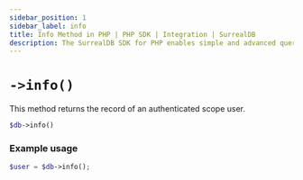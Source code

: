 ```yaml
---
sidebar_position: 1
sidebar_label: info
title: Info Method in PHP | PHP SDK | Integration | SurrealDB
description: The SurrealDB SDK for PHP enables simple and advanced querying of a remote or embedded database.
---
```


# `->info()`

This method returns the record of an authenticated scope user.

```php title="Method Syntax"
$db->info()
```

### Example usage
```php
$user = $db->info();
```
